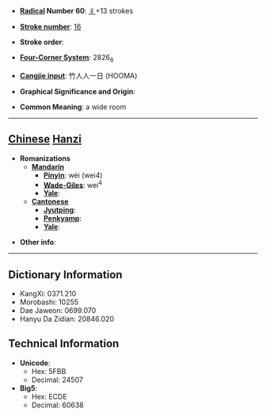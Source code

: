 * '''[[Wiktionary:Chinese radical index| Radical]] Number 60''': [[Wiktionary:Chinese radical index 彳|彳]]+13 strokes

* '''[[Wiktionary:Chinese total strokes index|Stroke number]]''': [[Wiktionary:Chinese total strokes index 16|16]]

* '''Stroke order''': 

* '''[[Wiktionary:Chinese four corner index|Four-Corner System]]''': 2826<sub>6</sub>

* '''[[Wiktionary:Chinese Cangjie index|Cangjie input]]''': 竹人人一日 (HOOMA)

* '''Graphical Significance and Origin''': 

* '''Common Meaning''': a wide room

----

== [[Chinese]] [[Hanzi]] ==

* '''Romanizations'''
** '''[[Mandarin]]'''
*** '''[[Pinyin]]''': wèi (wei4)
*** '''[[Wade-Giles]]''': wei<sup>4</sup>
*** '''[[Yale]]''': 
** '''[[Cantonese]]'''
*** '''[[Jyutping]]''':
*** '''[[Penkyamp]]''': 
*** '''[[Yale]]''': 

* '''Other info''': 

----

== Dictionary Information ==

* KangXi: 0371.210
* Morobashi: 10255
* Dae Jaweon: 0699.070
* Hanyu Da Zidian: 20846.020

== Technical Information ==

* '''Unicode''':
** Hex: 5FBB
** Decimal: 24507
* '''Big5''':
** Hex: ECDE
** Decimal: 60638